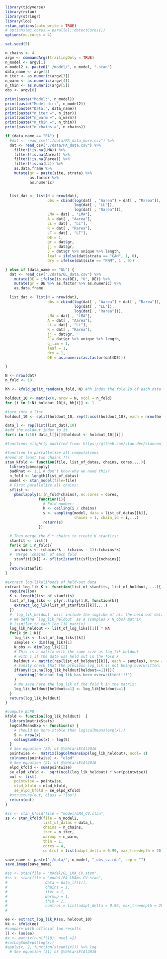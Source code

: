 ```r

library(tidyverse)
library(rstan)
library(stringr)
library(loo)
rstan_options(auto_write = TRUE)
# options(mc.cores = parallel::detectCores())
options(mc.cores = 4)

set.seed(5)

n_chains <- 4
argv <- commandArgs(trailingOnly = TRUE)
n_model <- argv[1]
n_model2 <- paste0("./model/", n_model, ".stan")
data_name <- argv[2]
n_iter <- as.numeric(argv[3])
n_warm <- as.numeric(argv[4])
n_thin <- as.numeric(argv[5])
obs <- argv[6]

print(paste("Model:", n_model))
print(paste("Model dir:", n_model2))
print(paste("Data:", data_name))
print(paste("n_iter =", n_iter))
print(paste("n_warm =", n_warm))
print(paste("n_thin =", n_thin))
print(paste("n_chains =", n_chains))

if (data_name == "PA") {
  #dat <- read_csv("./data/PA_data_more.csv") %>%
  dat <- read_csv("./data/PA_data.csv") %>%
    filter(!is.na(LMA)) %>%
    filter(!is.na(Aarea)) %>%
    filter(!is.na(Rarea)) %>%
    filter(!is.na(LL)) %>%
    as.data.frame %>%
    mutate(gr = paste(site, strata) %>% 
           as.factor %>%
           as.numeric)


  list_dat <- list(N = nrow(dat),
                   obs = cbind(log(dat[ , "Aarea"] + dat[ , "Rarea"]),
                               log(dat[ , "LL"]),
                               log(dat[ , "Rarea"])),
                   LMA = dat[ , "LMA"],
                   A = dat[ , "Aarea"],
                   LL = dat[ , "LL"],
                   R = dat[ , "Rarea"],
                   LT = dat[ , "LT"],
                   DE = 1,
                   gr = dat$gr,
                   jj = dat$gr,
                   J = dat$gr %>% unique %>% length,
                   leaf = ifelse(dat$strata == "CAN", 1, 0),
                   dry = ifelse(dat$site == "PNM", 1 , 0))

} else if (data_name == "GL") {
  dat <- read_csv("./data/GL_data.csv") %>%
    mutate(DE = ifelse(is.na(DE), "U", DE)) %>%
    mutate(gr = DE %>% as.factor %>% as.numeric) %>%
    as.data.frame

  list_dat <- list(N = nrow(dat),
                   obs = cbind(log(dat[ , "Aarea"] + dat[ , "Rarea"]),
                               log(dat[ , "LL"]),
                               log(dat[ , "Rarea"])),
                   LMA = dat[ , "LMA"],
                   A = dat[ , "Aarea"],
                   LL = dat[ , "LL"],
                   R = dat[ , "Rarea"],
                   jj = dat$gr,
                   J = dat$gr %>% unique %>% length,
                   q_lim = 1,
                   leaf = 1,
                   dry = 1,
                   DE = as.numeric(as.factor(dat$DE)))

}

N <- nrow(dat)
n_fold <- 10

hh <- kfold_split_random(n_fold, N) #hh index the fold ID of each data point

holdout_10 <- matrix(0, nrow = N, ncol = n_fold)
for (i in 1:N) holdout_10[i, hh[i]] <- 1

#turn into a list
holdout_10 <- split(holdout_10, rep(1:ncol(holdout_10), each = nrow(holdout_10)))

data_l <- rep(list(list_dat),10)
#add the holdout index to it
for(i in 1:10) data_l[[i]]$holdout <- holdout_10[[i]]

#functions slightly modified from: https://github.com/stan-dev/stancon_talks/blob/master/2017/Contributed-Talks/07_nicenboim/kfold.Rmd

#function to parrallelize all computations
#need at least two chains !!!
stan_kfold <- function(file, list_of_datas, chains, cores,...){
  library(pbmcapply)
  badRhat <- 1.1 # don't know why we need this?
  n_fold <- length(list_of_datas)
  model <- stan_model(file=file)
  # First parallelize all chains:
  sflist <- 
    pbmclapply(1:(n_fold*chains), mc.cores = cores, 
               function(i){
                 # Fold number:
                 k <- ceiling(i / chains)
                 s <- sampling(model, data = list_of_datas[[k]], 
                               chains = 1, chain_id = i,...)
                 return(s)
               })

  # Then merge the K * chains to create K stanfits:
  stanfit <- list()
  for(k in 1:n_fold){
    inchains <- (chains*k - (chains - 1)):(chains*k)
  #  Merge `chains` of each fold
    stanfit[[k]] <- sflist2stanfit(sflist[inchains])
  }  
  return(stanfit) 
}

#extract log-likelihoods of held-out data
extract_log_lik_K <- function(list_of_stanfits, list_of_holdout, ...){
  require(loo)
  K <- length(list_of_stanfits)
  list_of_log_liks <- plyr::llply(1:K, function(k){
    extract_log_lik(list_of_stanfits[[k]],...)
  })
  # `log_lik_heldout` will include the loglike of all the held out data of all the folds.
  # We define `log_lik_heldout` as a (samples x N_obs) matrix
  # (similar to each log_lik matrix)
  log_lik_heldout <- list_of_log_liks[[1]] * NA
  for(k in 1:K){
    log_lik <- list_of_log_liks[[k]]
    samples <- dim(log_lik)[1] 
    N_obs <- dim(log_lik)[2]
    # This is a matrix with the same size as log_lik_heldout
    # with 1 if the data was held out in the fold k
    heldout <- matrix(rep(list_of_holdout[[k]], each = samples), nrow = samples)
    # Sanity check that the previous log_lik is not being overwritten:
    if(any(!is.na(log_lik_heldout[heldout==1]))){
      warning("Heldout log_lik has been overwritten!!!!")
    }
    # We save here the log_lik of the fold k in the matrix:
    log_lik_heldout[heldout==1] <- log_lik[heldout==1]
  }
  return(log_lik_heldout)
}

#compute ELPD
kfold <- function(log_lik_heldout)  {
  library(matrixStats)
  logColMeansExp <- function(x) {
    # should be more stable than log(colMeans(exp(x)))
    S <- nrow(x)
    colLogSumExps(x) - log(S)
  }
  # See equation (20) of @VehtariEtAl2016
  pointwise <-  matrix(logColMeansExp(log_lik_heldout), ncol= 1)
  colnames(pointwise) <- "elpd"
  # See equation (21) of @VehtariEtAl2016
  elpd_kfold <- sum(pointwise)
  se_elpd_kfold <-  sqrt(ncol(log_lik_heldout) * var(pointwise))
  out <- list(
    pointwise = pointwise,
    elpd_kfold = elpd_kfold,
    se_elpd_kfold = se_elpd_kfold)
  #structure(out, class = "loo")
  return(out)
}

#ss <- stan_kfold(file = "model/LMA_CV.stan",
ss <- stan_kfold(file = n_model2,
                 list_of_datas = data_l,
                 chains = n_chains,
                 iter = n_iter,
                 warmup = n_warm,
                 thin = 1,
                 cores = 4,
                 control = list(adapt_delta = 0.99, max_treedepth = 20))

save_name <- paste("./data/", n_model, "_obs_cv.rda", sep = "")
save.image(save_name)

#ss <- stan(file = "model/GL_LMA_CV.stan",
#ss <- stan(file = "model/PA_LMAms_CV.stan",
#                 data = data_l[[1]],
#                 chains = 1,
#                 iter = 1,
#                 warmup = 1,
#                 thin = 1,
#                 control = list(adapt_delta = 0.99, max_treedepth = 20))
#

ee <- extract_log_lik_K(ss, holdout_10)
kk <- kfold(ee)
#compare with official loo results
ll <- loo(ee)
#x <- matrix(runif(10), ncol =2)
#colLogSumExps(log(x))
#apply(x, 2, function(x)sum((x))) %>% log
  # See equation (21) of @VehtariEtAl2016
```
